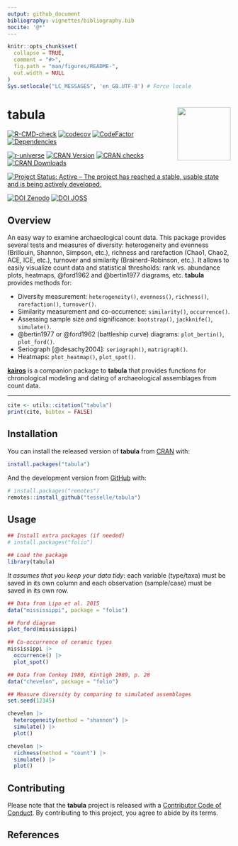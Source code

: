 ```yaml
---
output: github_document
bibliography: vignettes/bibliography.bib
nocite: '@*'
---
```


<!-- README.md is generated from README.Rmd. Please edit that file -->

```r
knitr::opts_chunk$set(
  collapse = TRUE,
  comment = "#>",
  fig.path = "man/figures/README-",
  out.width = NULL
)
Sys.setlocale("LC_MESSAGES", 'en_GB.UTF-8') # Force locale
```

# tabula <img width=120px src="man/figures/logo.png" align="right" />

<!-- badges: start -->
[![R-CMD-check](https://github.com/tesselle/tabula/workflows/R-CMD-check/badge.svg)](https://github.com/tesselle/tabula/actions)
[![codecov](https://codecov.io/gh/tesselle/tabula/branch/master/graph/badge.svg)](https://app.codecov.io/gh/tesselle/tabula)
[![CodeFactor](https://www.codefactor.io/repository/github/tesselle/tabula/badge)](https://www.codefactor.io/repository/github/tesselle/tabula)
[![Dependencies](https://tinyverse.netlify.app/badge/tabula)](https://cran.r-project.org/package=tabula)

[![r-universe](https://tesselle.r-universe.dev/badges/tabula)](https://tesselle.r-universe.dev/tabula){.pkgdown-devel}
[![CRAN Version](https://www.r-pkg.org/badges/version/tabula)](https://cran.r-project.org/package=tabula){.pkgdown-release}
[![CRAN checks](https://badges.cranchecks.info/worst/tabula.svg)](https://cran.r-project.org/web/checks/check_results_tabula.html){.pkgdown-release}
[![CRAN Downloads](https://cranlogs.r-pkg.org/badges/tabula)](https://cran.r-project.org/package=tabula){.pkgdown-release}

[![Project Status: Active – The project has reached a stable, usable state and is being actively developed.](https://www.repostatus.org/badges/latest/active.svg)](https://www.repostatus.org/#active)

[![DOI Zenodo](https://zenodo.org/badge/DOI/10.5281/zenodo.1489944.svg)](https://doi.org/10.5281/zenodo.1489944)
[![DOI JOSS](https://joss.theoj.org/papers/10.21105/joss.01821/status.svg)](https://doi.org/10.21105/joss.01821)
<!-- badges: end -->

## Overview

An easy way to examine archaeological count data. This package provides several tests and measures of diversity: heterogeneity and evenness (Brillouin, Shannon, Simpson, etc.), richness and rarefaction (Chao1, Chao2, ACE, ICE, etc.), turnover and similarity (Brainerd-Robinson, etc.). It allows to easily visualize count data and statistical thresholds: rank vs. abundance plots, heatmaps, @ford1962 and @bertin1977 diagrams, etc. **tabula** provides methods for:

* Diversity measurement: `heterogeneity()`, `evenness()`, `richness()`, `rarefaction()`, `turnover()`.
* Similarity measurement and co-occurrence: `similarity()`, `occurrence()`.
* Assessing sample size and significance: `bootstrap()`, `jackknife()`, `simulate()`.
* @bertin1977 or @ford1962 (battleship curve) diagrams: `plot_bertin()`, `plot_ford()`.
* Seriograph [@desachy2004]: `seriograph()`, `matrigraph()`.
* Heatmaps: `plot_heatmap()`, `plot_spot()`.

[**kairos**](https://packages.tesselle.org/kairos/) is a companion package to **tabula** that provides functions for chronological modeling and dating of archaeological assemblages from count data.

---

```r
cite <- utils::citation("tabula")
print(cite, bibtex = FALSE)
```

## Installation

You can install the released version of **tabula** from [CRAN](https://CRAN.R-project.org) with:

```r
install.packages("tabula")
```

And the development version from [GitHub](https://github.com/) with:

```r
# install.packages("remotes")
remotes::install_github("tesselle/tabula")
```

## Usage

```r
## Install extra packages (if needed)
# install.packages("folio")

## Load the package
library(tabula)
```

*It assumes that you keep your data tidy*: each variable (type/taxa) must be saved in its own column and each observation (sample/case) must be saved in its own row.

```r
## Data from Lipo et al. 2015
data("mississippi", package = "folio")

## Ford diagram
plot_ford(mississippi)
```

```r
## Co-occurrence of ceramic types
mississippi |> 
  occurrence() |> 
  plot_spot()
```

```r
## Data from Conkey 1980, Kintigh 1989, p. 28
data("chevelon", package = "folio")

## Measure diversity by comparing to simulated assemblages
set.seed(12345)

chevelon |>
  heterogeneity(method = "shannon") |>
  simulate() |>
  plot()

chevelon |>
  richness(method = "count") |>
  simulate() |>
  plot()
```

## Contributing

Please note that the **tabula** project is released with a [Contributor Code of Conduct](https://www.tesselle.org/conduct.html). By contributing to this project, you agree to abide by its terms.

## References
